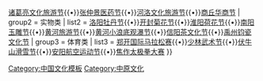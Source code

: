 {{Navbox
|name  =河南节会
|title =[[中原文化|河南节会]]
|navbar =plain
|titlestyle = 
|image =[[File:洛阳红牡丹.jpg|80px|洛阳牡丹]]
|above =
|groupstyle =
| group1 = 人文类
| list1  =[[黄帝故里拜祖大典]]{{•}}[[中国南阳诸葛亮文化旅游节|诸葛亮文化旅游节]]{{•}}[[中国南阳张仲景医药科技文化节|张仲景医药节]]{{•}}[[河洛文化旅游节]]{{•}}[[中国商丘国际华商节|商丘华商节]]
| group2 = 实物类
| list2  = [[中国洛阳牡丹文化节|洛阳牡丹节]]{{•}}[[中国开封菊花文化节|开封菊花节]]{{•}}[[淮阳荷花节]]{{•}}[[南阳玉雕节]]{{•}}[[三门峡国际黄河旅游节|黄河旅游节]]{{•}}[[黄河小浪底观瀑节]]{{•}}[[中国茶都·信阳国际茶文化节|信阳茶文化节]]{{•}}[[禹州钧瓷文化节]]
| group3 = 体育类
| list3  = [[中国郑开国际马拉松赛|郑开国际马拉松赛]]{{•}}[[中国郑州国际少林武术节|少林武术节]]{{•}}[[中国洛阳伏牛山滑雪旅游节|伏牛山滑雪节]]{{•}}[[航空运动文化旅游节|安阳航空运动节]]{{•}}[[中国焦作国际太极拳交流大赛|焦作太极拳大赛]]
}}<noinclude>
[[Category:中国文化模板]]
[[Category:中原文化]]
</noinclude>